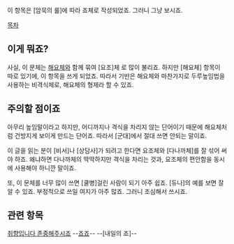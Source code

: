 이 항목은 [암묵의 룰]에 따라 죠체로 작성되었죠. 그러니 그냥 보시죠.

[[목차]]

== 이게 뭐죠? ==
사실, 이 문체는 [[해요체]]와 함께 묶여 [요조]체 로 많이 불리죠. 하지만 [해요체] 항목이 따로 있기에, 이 항목을 쓰게 되었죠. 따라서 기반은 해요체와 마찬가지로 두루높임법을 사용하는 비격식체로, 해요체의 형제라 할 수 있죠.

== 주의할 점이죠 ==
아무리 높임말이라고 하지만, 어디까지나 격식을 차리지 않는 단어이기 때문에 해요체처럼 건방지게 보이게 만드는 단어죠. 따라서 [군대]에서 절대 쓰면 안되는 말이죠. 

이 글을 읽는 분이 [비서]나 [상담사]가 되려고 한다면 요조체와 [다나까체]를 잘 섞어 써야 하죠. 왜냐하면 다나까체의 딱딱하지만 격식을 차리는 것과, 요조체의 편안함을 동시에 사용해야 하니깐 말이죠.

또, 이 문체를 너무 많이 쓰면 [쿨병]걸린 사람이 되기 아주 쉽죠. [듀나]의 예를 보면 잘 알 수 있죠. 부정적으로 쓰일 여지가 아주 많죠. 그러니 조심해서 쓰시죠.

== 관련 항목 ==
[[취향입니다 존중해주시죠]]
--[[죠죠]]--
--[내일의 죠]--
